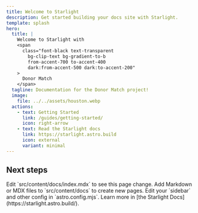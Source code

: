 ```yaml
---
title: Welcome to Starlight
description: Get started building your docs site with Starlight.
template: splash
hero:
  title: |
    Welcome to Starlight with
    <span
      class="font-black text-transparent
        bg-clip-text bg-gradient-to-b
        from-accent-700 to-accent-400
        dark:from-accent-500 dark:to-accent-200"
    >
      Donor Match
    </span>
  tagline: Documentation for the Donor Match project!
  image:
    file: ../../assets/houston.webp
  actions:
    - text: Getting Started
      link: /guides/getting-started/
      icon: right-arrow
    - text: Read the Starlight docs
      link: https://starlight.astro.build
      icon: external
      variant: minimal
---
```



## Next steps

<CardGrid stagger>
  <Card
    title="Update content"
    icon="pencil"
  >
    Edit `src/content/docs/index.mdx` to see this page change.
  </Card>
  <Card
    title="Add new content"
    icon="add-document"
  >
    Add Markdown or MDX files to `src/content/docs` to create new pages.
  </Card>
  <Card
    title="Configure your site"
    icon="setting"
  >
    Edit your `sidebar` and other config in `astro.config.mjs`.
  </Card>
  <Card
    title="Read the docs"
    icon="open-book"
  >
    Learn more in [the Starlight Docs](https://starlight.astro.build/).
  </Card>
</CardGrid>
